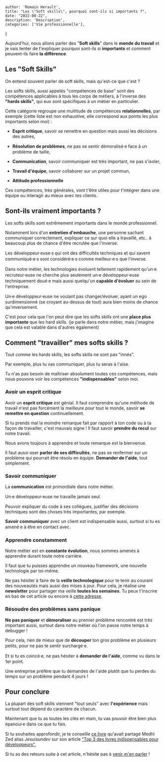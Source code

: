 
    author: 'Romain Herault',
    title: "Les \"Soft skills\", pourquoi sont-ils si importants ?",
    date: "2022-08-22",
    description: 'Description',
    categories: ['Vie professionnelle'],
}


Aujourd'hui, nous allons parler des "**Soft skills**" dans le **monde du travail** et je vais tenter de t'expliquer pourquoi sont-ils si **importants** et comment peuvent-ils faire **la différence**.

## Les "Soft Skills"

On entend souvent parler de soft skills, mais qu'est-ce que c'est ?

Les softs skills, aussi appelés "compétences de base" sont des compétences applicables à tous les corps de métiers, à l'inverse des **"hards skills"**, qui eux sont spécifiques à un métier en particulier.

Cette catégorie regroupe une multitude de compétences **relationnelles**, par exemple (cette liste est non exhaustive, elle correspond aux points les plus importants selon moi) :

- **Esprit critique**, savoir se remettre en question mais aussi les décisions des autres,

- **Résolution de problèmes**, ne pas se sentir démoralisé⸱e face à un problème de taille,

- **Communication**, savoir communiquer est très important, ne pas s'isoler,

- **Travail d'équipe**, savoir collaborer sur un projet commun,

- **Attitude professionnelle**

Ces compétences, très générales, vont t'être utiles pour t'intégrer dans une équipe ou interagir au mieux avec tes clients.

## Sont-ils vraiment importants ?

Les softs skills sont extrêmement importants dans le monde professionnel.

Notamment lors d'un **entretien d'embauche**, une personne sachant communiquer correctement, expliquer ce sur quoi elle a travaillé, etc.. à beaucoup plus de chance d'être recrutée que l'inverse.

Les développeur⸱euse⸱s qui ont des difficultés techniques et qui savent communiqué⸱e⸱s sont considéré⸱e⸱s comme meilleur⸱e⸱s que l'inverse.

Dans notre métier, les technologies évoluent tellement rapidement qu'un⸱e recruteur⸱euse ne cherche plus seulement un⸱e développeur⸱euse techniquement doué⸱e mais aussi quelqu'un **capable d'évoluer** au sein de l'entreprise.

Un⸱e développeur⸱euse ne voulant pas changer/évoluer, ayant un ego surdimensionné (se croyant au-dessus de tout) aura bien moins de chance qu'inversement.

C'est pour cela que l'on peut dire que les softs skills ont une **place plus importante** que les hard skills. (je parle dans notre métier, mais j'imagine que cela est valable dans d'autres également)

## Comment "travailler" mes softs skills ?

Tout comme les hards skills, les softs skills ne sont pas "innés".

Par exemple, plus tu vas communiquer, plus tu seras à l'aise.

Tu n'as pas besoin de maîtriser absolument toutes ces compétences, mais nous pouvons voir les compétences **"indispensables"** selon moi.

### Avoir un esprit critique

Avoir un **esprit critique** est génial. Il faut comprendre qu'une méthode de travail n'est pas forcément la meilleure pour tout le monde, savoir **se remettre en question** continuellement.

Si tu prends mal la moindre remarque fait par rapport à ton code ou à ta façon de travailler, c'est mauvais signe ! Il faut savoir **prendre du recul** sur notre travail.

Nous avons toujours à apprendre et toute remarque est la bienvenue.

Il faut aussi oser **parler de ses difficultés**, ne pas se renfermer sur un problème qui pourrait être résolu en équipe. **Demander de l'aide**, tout simplement.

### Savoir communiquer

La **communication** est primordiale dans notre métier.

Un⸱e développeur⸱euse ne travaille jamais seul.

Pouvoir expliquer du code à ses collègues, justifier des décisions techniques sont des choses très importantes, par exemple.

**Savoir communiquer** avec un client est indispensable aussi, surtout si tu es amené⸱e à être en contact avec.

### Apprendre constamment

Notre métier est en **constante évolution**, nous sommes amenés à apprendre durant toute notre carrière.

Il faut que tu puisses apprendre un nouveau framework, une nouvelle technologie par toi-même.

Ne pas hésiter à faire de la **veille technologique** pour te tenir au courant des nouveautés mais aussi des mises à jour. Pour cela, je réalise une **newsletter** pour partager ma veille **toutes les semaines**. Tu peux t'inscrire en bas de cet article ou encore à [cette adresse](https://www.getrevue.co/profile/rherault).

### Résoudre des problèmes sans panique

**Ne pas paniquer** et **démoraliser** au premier problème rencontré est très important aussi, surtout dans notre métier où l'on passe notre temps à debugger !

Pour cela, rien de mieux que de **découper** ton gros problème en plusieurs petits, pour ne pas te sentir surchargé⸱e.

Et si tu es coincé⸱e, ne pas hésiter à **demander de l'aide**, comme vu dans le 1er point.

Une entreprise préfère que tu demandes de l'aide plutôt que tu perdes du temps sur un problème pendant 4 jours !

## Pour conclure

La plupart des soft skills viennent "tout seuls" avec **l'expérience** mais surtout tout dépend du caractère de chacun.

Maintenant que tu as toutes les clés en main, tu vas pouvoir être bien plus épanoui⸱e dans ce que tu fais.

Si tu souhaites approfondir, je te conseille [ce livre](https://www.amazon.fr/Soft-Skills-Software-Developers-Manual-dp-0999081446/dp/0999081446) qu'avait partagé Medhi Zed alias _Jesuisundev_ sur son article ["Top 3 des livres indispensables pour développeurs".](https://www.jesuisundev.com/livre-developpeur/)

Si tu as des retours suite à cet article, n'hésite pas à [venir m'en parler](https://rherault.fr/contact) !
